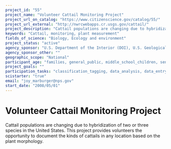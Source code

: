```yaml
---
project_id: "55"
project_name: "Volunteer Cattail Monitoring Project"
project_url_on_catalog: "https://www.citizenscience.gov/catalog/55/"
project_url_external: "http://nwrcwebapps.cr.usgs.gov/cattail/"
project_description: "Cattail populations are changing due to hybridization of two or three species in the United States. This project provides volunteers the opportunity to document the kinds of cattails in any location based on the plant morphology."
keywords: "Cattail, monitoring, plant measurement"
fields_of_science: "Biology, Ecology and environment"
project_status: "active"
agency_sponsor: "U.S. Department of the Interior (DOI), U.S. Geological Survey (USGS), National Park Service (NPS)"
agency_sponsor_other: ""
geographic_scope: "National"
participant_age: "families, general_public, middle_school_children, seniors, teens"
project_goals: ""
participation_tasks: "classification_tagging, data_analysis, data_entry, finding_entities, geolocation, identification, learning, measurement, observation, photography, problem_solving, site_selection_description, specimen_sample_collection, transcription"
scistarter: "true"
email: "joy_marburger@nps.gov"
start_date: "2008/05/01"
---
```


# Volunteer Cattail Monitoring Project

Cattail populations are changing due to hybridization of two or three species in the United States. This project provides volunteers the opportunity to document the kinds of cattails in any location based on the plant morphology.
